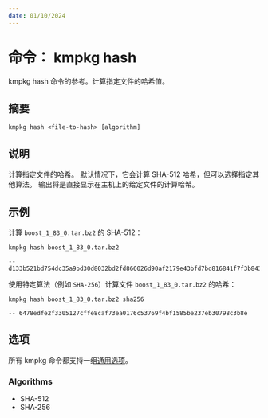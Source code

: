 ```yaml
---
date: 01/10/2024
---
```


# 命令： kmpkg hash

kmpkg hash 命令的参考。计算指定文件的哈希值。

## 摘要

```console
kmpkg hash <file-to-hash> [algorithm]
```

## 说明

计算指定文件的哈希。 默认情况下，它会计算 SHA-512 哈希，但可以选择指定其他算法。 输出将是直接显示在主机上的给定文件的计算哈希。

## 示例

计算 `boost_1_83_0.tar.bz2` 的 SHA-512：

```console
kmpkg hash boost_1_83_0.tar.bz2

-- d133b521bd754dc35a9bd30d8032bd2fd866026d90af2179e43bfd7bd816841f7f3b84303f52c0e54aebc373f4e4edd601a8f5a5e0c47500e0e852e04198a711
```

使用特定算法（例如 `SHA-256`）计算文件 `boost_1_83_0.tar.bz2` 的哈希：

```console
kmpkg hash boost_1_83_0.tar.bz2 sha256

-- 6478edfe2f3305127cffe8caf73ea0176c53769f4bf1585be237eb30798c3b8e
```

## 选项

所有 kmpkg 命令都支持一组[通用选项](common-options.mdx)。

### Algorithms

- SHA-512
- SHA-256
